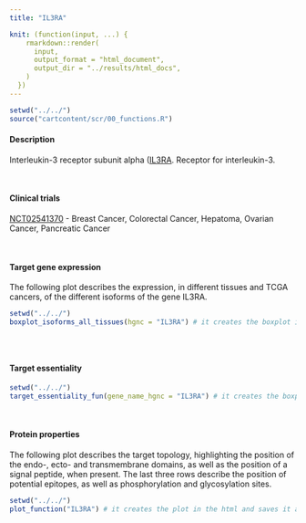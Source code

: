 ```yaml
---
title: "IL3RA"

knit: (function(input, ...) {
    rmarkdown::render(
      input,
      output_format = "html_document",
      output_dir = "../results/html_docs",
    )
  })
---
```

<style>
  .scrollingplot{
      overflow-x:scroll;
      white-space: nowrap;
  }

  .scrollingplot img{
     max-width: 40cm;
  }

</style>

```r
setwd("../../")
source("cartcontent/scr/00_functions.R")
```

<h4>Description</h4>
Interleukin-3 receptor subunit alpha ([IL3RA](https://www.uniprot.org/uniprot/P26951). Receptor for interleukin-3.

<br> 

<h4>Clinical trials</h4>
[NCT02541370](https://clinicaltrials.gov/ct2/show/NCT02541370) - Breast Cancer, Colorectal Cancer, Hepatoma, Ovarian Cancer, Pancreatic Cancer

<br>

<h4>Target gene expression</h4>
The following plot describes the expression, in different tissues and TCGA cancers, of the different isoforms of the gene IL3RA.
<div class="scrollingplot">
```r
setwd("../../")
boxplot_isoforms_all_tissues(hgnc = "IL3RA") # it creates the boxplot in the html and saves it as .pdf in the plot/isoform_expression folder
```
</div>

<br>

<h4>Target essentiality</h4>
```r
setwd("../../")
target_essentiality_fun(gene_name_hgnc = "IL3RA") # it creates the boxplot in the html and saves it as .pdf in the plot/target_essentiality folder
```

<br>

<h4>Protein properties</h4>
The following plot describes the target topology, highlighting the position of the endo-, ecto- and transmembrane domains, as well as the position of a signal peptide, when present. 
The last three rows describe the position of potential epitopes, as well as phosphorylation and glycosylation sites. 
```r
setwd("../../")
plot_function("IL3RA") # it creates the plot in the html and saves it as .pdf in the plot/protein_properties folder
```